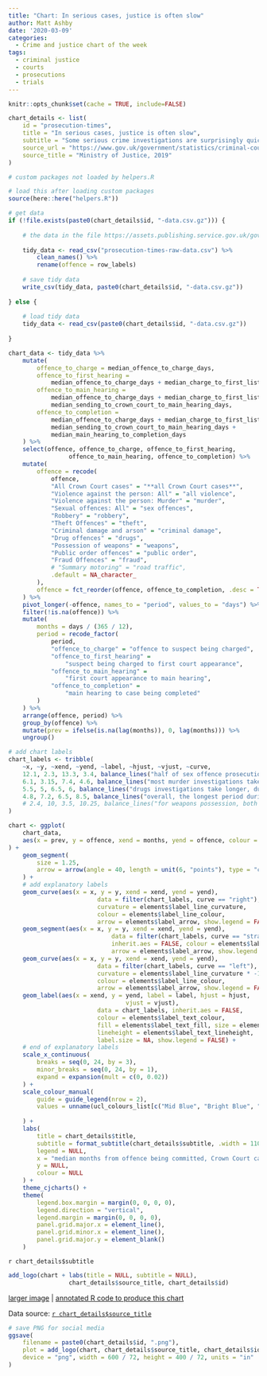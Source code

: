 ```yaml
---
title: "Chart: In serious cases, justice is often slow"
author: Matt Ashby
date: '2020-03-09'
categories:
  - Crime and justice chart of the week
tags:
  - criminal justice
  - courts
  - prosecutions
  - trials
---
```

	
```r
knitr::opts_chunk$set(cache = TRUE, include=FALSE)
```

```r
chart_details <- list(
	id = "prosecution-times",
	title = "In serious cases, justice is often slow",
	subtitle = "Some serious crime investigations are surprisingly quick: half of murder prosecutions involve a suspect being charged in five days or fewer. But for many serious crimes, justice is often slow: half of fraud prosecutions don't conclude until almost two years after the crime occurred.",
	source_url = "https://www.gov.uk/government/statistics/criminal-court-statistics-quarterly-july-to-september-2019",
	source_title = "Ministry of Justice, 2019"
)
```

```r
# custom packages not loaded by helpers.R

# load this after loading custom packages
source(here::here("helpers.R"))
```

```r
# get data
if (!file.exists(paste0(chart_details$id, "-data.csv.gz"))) {
	
	# the data in the file https://assets.publishing.service.gov.uk/government/uploads/system/uploads/attachment_data/file/851931/time_offence_tool.xlsx are hidden in a pivot table, so we load a version manually extracted from the pivot table, including data for the most-recent available year
	
	tidy_data <- read_csv("prosecution-times-raw-data.csv") %>% 
		clean_names() %>% 
		rename(offence = row_labels)
	
	# save tidy data
	write_csv(tidy_data, paste0(chart_details$id, "-data.csv.gz"))	
	
} else {
	
	# load tidy data
	tidy_data <- read_csv(paste0(chart_details$id, "-data.csv.gz"))
	
}
```

```r
chart_data <- tidy_data %>% 
	mutate(
		offence_to_charge = median_offence_to_charge_days,
		offence_to_first_hearing = 
			median_offence_to_charge_days + median_charge_to_first_listing_days,
		offence_to_main_hearing = 
			median_offence_to_charge_days + median_charge_to_first_listing_days +
			median_sending_to_crown_court_to_main_hearing_days,
		offence_to_completion = 
			median_offence_to_charge_days + median_charge_to_first_listing_days +
			median_sending_to_crown_court_to_main_hearing_days +
			median_main_hearing_to_completion_days
	) %>% 
	select(offence, offence_to_charge, offence_to_first_hearing, 
				 offence_to_main_hearing, offence_to_completion) %>% 
	mutate(
		offence = recode(
			offence,
			"All Crown Court cases" = "**all Crown Court cases**",
			"Violence against the person: All" = "all violence", 
			"Violence against the person: Murder" = "murder", 
			"Sexual offences: All" = "sex offences", 
			"Robbery" = "robbery",
			"Theft Offences" = "theft",
			"Criminal damage and arson" = "criminal damage",
			"Drug offences" = "drugs", 
			"Possession of weapons" = "weapons",
			"Public order offences" = "public order",
			"Fraud Offences" = "fraud",
			# "Summary motoring" = "road traffic",
			.default = NA_character_
		),
		offence = fct_reorder(offence, offence_to_completion, .desc = TRUE)
	) %>% 
	pivot_longer(-offence, names_to = "period", values_to = "days") %>% 
	filter(!is.na(offence)) %>% 
	mutate(
		months = days / (365 / 12),
		period = recode_factor(
			period,
			"offence_to_charge" = "offence to suspect being charged",
			"offence_to_first_hearing" = 
				"suspect being charged to first court appearance",
			"offence_to_main_hearing" = 
				"first court appearance to main hearing",
			"offence_to_completion" = 
				"main hearing to case being completed"
		)
	) %>% 
	arrange(offence, period) %>% 
	group_by(offence) %>% 
	mutate(prev = ifelse(is.na(lag(months)), 0, lag(months))) %>% 
	ungroup()

# add chart labels
chart_labels <- tribble(
	~x, ~y, ~xend, ~yend, ~label, ~hjust, ~vjust, ~curve,
	12.1, 2.3, 13.3, 3.4, balance_lines("half of sex offence prosecutions take over a year to get to court", 2), "left", "center", "left",
	6.1, 3.15, 7.4, 4.6, balance_lines("most murder investigations take only a few days, with a trial about six months later", 3), "left", "center", "left",
	5.5, 5, 6.5, 6, balance_lines("drugs investigations take longer, due to backlogs in testing seized drugs", 2), "left", "bottom", "right",
	4.8, 7.2, 6.5, 8.5, balance_lines("overall, the longest period during the Crown Court prosecution process is the wait between the first appearance at court and the main hearing", 3), "left", "center", "left"
	# 2.4, 10, 3.5, 10.25, balance_lines("for weapons possession, both investigations and trials are typically brief, with most time spent waiting for a main court hearing", 2), "left", "center", "left"
)
```

```r
chart <- ggplot(
	chart_data, 
	aes(x = prev, y = offence, xend = months, yend = offence, colour = period)
) +
	geom_segment(
		size = 1.25, 
		arrow = arrow(angle = 40, length = unit(6, "points"), type = "closed")
	) +
	# add explanatory labels
	geom_curve(aes(x = x, y = y, xend = xend, yend = yend),
						 data = filter(chart_labels, curve == "right"), inherit.aes = FALSE, 
						 curvature = elements$label_line_curvature, 
						 colour = elements$label_line_colour, 
						 arrow = elements$label_arrow, show.legend = FALSE) +
	geom_segment(aes(x = x, y = y, xend = xend, yend = yend),
							 data = filter(chart_labels, curve == "straight"), 
							 inherit.aes = FALSE, colour = elements$label_line_colour, 
							 arrow = elements$label_arrow, show.legend = FALSE) +
	geom_curve(aes(x = x, y = y, xend = xend, yend = yend),
						 data = filter(chart_labels, curve == "left"), inherit.aes = FALSE, 
						 curvature = elements$label_line_curvature * -1, 
						 colour = elements$label_line_colour, 
						 arrow = elements$label_arrow, show.legend = FALSE) +
	geom_label(aes(x = xend, y = yend, label = label, hjust = hjust, 
								 vjust = vjust),
						 data = chart_labels, inherit.aes = FALSE, 
						 colour = elements$label_text_colour,
						 fill = elements$label_text_fill, size = elements$label_text_size, 
						 lineheight = elements$label_text_lineheight,
						 label.size = NA, show.legend = FALSE) +
	# end of explanatory labels
	scale_x_continuous(
		breaks = seq(0, 24, by = 3),
		minor_breaks = seq(0, 24, by = 1),
		expand = expansion(mult = c(0, 0.02))
	) +
	scale_colour_manual(
		guide = guide_legend(nrow = 2),
		values = unname(ucl_colours_list[c("Mid Blue", "Bright Blue", "Light Blue", 
																			 "Blue Celeste")])
	) +
	labs(
		title = chart_details$title,
		subtitle = format_subtitle(chart_details$subtitle, .width = 110),
		legend = NULL,
		x = "median months from offence being committed, Crown Court cases only, 2018",
		y = NULL,
		colour = NULL
	) +
	theme_cjcharts() +
	theme(
		legend.box.margin = margin(0, 0, 0, 0),
		legend.direction = "vertical",
		legend.margin = margin(0, 0, 0, 0),
		panel.grid.major.x = element_line(),
		panel.grid.minor.x = element_line(),
		panel.grid.major.y = element_blank()
	)
```
`r chart_details$subtitle`

```r
add_logo(chart + labs(title = NULL, subtitle = NULL), 
				 chart_details$source_title, chart_details$id)
```

[larger image](../`r chart_details$id`.png)
| [annotated R code to produce this chart](https://github.com/mpjashby/lesscrime.info/blob/master/content/post/`r chart_details$id`.Rmd)

Data source: [`r chart_details$source_title`](`r chart_details$source_url`)

```r
# save PNG for social media
ggsave(
	filename = paste0(chart_details$id, ".png"), 
	plot = add_logo(chart, chart_details$source_title, chart_details$id), 
	device = "png", width = 600 / 72, height = 400 / 72, units = "in"
)
```
